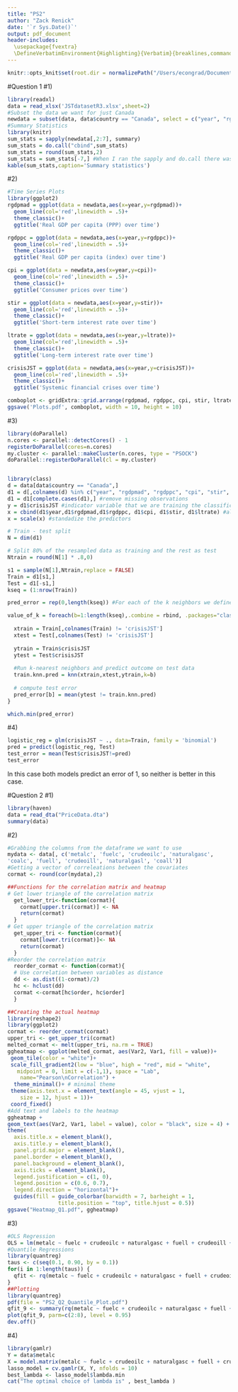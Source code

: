 ---
title: "PS2"
author: "Zack Renick"
date: '`r Sys.Date()`'
output: pdf_document
header-includes:
  \usepackage{fvextra}
  \DefineVerbatimEnvironment{Highlighting}{Verbatim}{breaklines,commandchars=\\\{\}}
---

```{r setup, include=FALSE}
knitr::opts_knit$set(root.dir = normalizePath("/Users/econgrad/Documents/Econ_294A/data"))
```

#Question 1
#1)
```{r}
library(readxl)
data = read_xlsx('JSTdatasetR3.xlsx',sheet=2)
#Subset the data we want for just Canada
newdata = subset(data, data$country == "Canada", select = c("year", "rgdpmad", "rgdppc", "cpi", "stir", "ltrate", "crisisJST"))
#Summary Statistics
library(knitr)
sum_stats = sapply(newdata[,2:7], summary)
sum_stats = do.call("cbind",sum_stats)
sum_stats = round(sum_stats,2)
sum_stats = sum_stats[-7,] #When I ran the sapply and do.call there was an extra row at the bottom so I just removed it. 
kable(sum_stats,caption='Summary statistics')
```
#2)
```{r}
#Time Series Plots
library(ggplot2)
rgdpmad = ggplot(data = newdata,aes(x=year,y=rgdpmad))+
  geom_line(col='red',linewidth = .5)+
  theme_classic()+
  ggtitle('Real GDP per capita (PPP) over time')

rgdppc = ggplot(data = newdata,aes(x=year,y=rgdppc))+
  geom_line(col='red',linewidth = .5)+
  theme_classic()+
  ggtitle('Real GDP per capita (index) over time')

cpi = ggplot(data = newdata,aes(x=year,y=cpi))+
  geom_line(col='red',linewidth = .5)+
  theme_classic()+
  ggtitle('Consumer prices over time')

stir = ggplot(data = newdata,aes(x=year,y=stir))+
  geom_line(col='red',linewidth = .5)+
  theme_classic()+
  ggtitle('Short-term interest rate over time')

ltrate = ggplot(data = newdata,aes(x=year,y=ltrate))+
  geom_line(col='red',linewidth = .5)+
  theme_classic()+
  ggtitle('Long-term interest rate over time')

crisisJST = ggplot(data = newdata,aes(x=year,y=crisisJST))+
  geom_line(col='red',linewidth = .5)+
  theme_classic()+
  ggtitle('Systemic financial crises over time')

comboplot <- gridExtra::grid.arrange(rgdpmad, rgdppc, cpi, stir, ltrate, crisisJST, ncol = 3)
ggsave('Plots.pdf', comboplot, width = 10, height = 10)
```

#3)
```{r}
library(doParallel)
n.cores <- parallel::detectCores() - 1
registerDoParallel(cores=n.cores)
my.cluster <- parallel::makeCluster(n.cores, type = "PSOCK")
doParallel::registerDoParallel(cl = my.cluster)


library(class)
d = data[data$country == "Canada",]
d1 = d[,colnames(d) %in% c("year", "rgdpmad", "rgdppc", "cpi", "stir", "ltrate", "crisisJST")] #creating the subset with the variables we want
d1 = d1[complete.cases(d1),] #remove missing observations
y = d1$crisisJST #indicator variable that we are training the classification for
x = cbind(d1$year,d1$rgdpmad,d1$rgdppc, d1$cpi, d1$stir, d1$ltrate) #all the diff indp var that we want to work on
x = scale(x) #standadize the predictors

# Train - test split
N = dim(d1)

# Split 80% of the resampled data as training and the rest as test
Ntrain = round(N[1] * .8,0)

s1 = sample(N[1],Ntrain,replace = FALSE)
Train = d1[s1,]
Test = d1[-s1,]
kseq = (1:nrow(Train))

pred_error = rep(0,length(kseq)) #For each of the k neighbors we define a prediction error

value_of_k = foreach(b=1:length(kseq),.combine = rbind, .packages="class") %dopar% {
  
  xtrain = Train[,colnames(Train) != 'crisisJST']
  xtest = Test[,colnames(Test) != 'crisisJST']
  
  ytrain = Train$crisisJST
  ytest = Test$crisisJST
  
  #Run k-nearest neighbors and predict outcome on test data
  train.knn.pred = knn(xtrain,xtest,ytrain,k=b)
  
  # compute test error
  pred_error[b] = mean(ytest != train.knn.pred)
}

which.min(pred_error)


```
#4)
```{r}
logistic_reg = glm(crisisJST ~ ., data=Train, family = 'binomial')
pred = predict(logistic_reg, Test)
test_error = mean(Test$crisisJST!=pred)
test_error
```
In this case both models predict an error of 1, so neither is better in this case. 

#Question 2
#1)
```{r}
library(haven)
data = read_dta("PriceData.dta")
summary(data)
```
#2)
```{r}
#Grabbing the columns from the dataframe we want to use
mydata <- data[, c('metalc', 'fuelc', 'crudeoilc', 'naturalgasc',
'coalc', 'fuell', 'crudeoill', 'naturalgasl', 'coall')]
#Getting a vector of correleations between the covariates 
cormat <- round(cor(mydata),2)

##Functions for the correlation matrix and heatmap
# Get lower triangle of the correlation matrix
  get_lower_tri<-function(cormat){
    cormat[upper.tri(cormat)] <- NA
    return(cormat)
  }
# Get upper triangle of the correlation matrix
  get_upper_tri <- function(cormat){
    cormat[lower.tri(cormat)]<- NA
    return(cormat)
  }
#Reorder the correlation matrix
  reorder_cormat <- function(cormat){
  # Use correlation between variables as distance
  dd <- as.dist((1-cormat)/2)
  hc <- hclust(dd)
  cormat <-cormat[hc$order, hc$order]
  }

##Creating the actual heatmap
library(reshape2)
library(ggplot2)
cormat <- reorder_cormat(cormat)
upper_tri <- get_upper_tri(cormat)
melted_cormat <- melt(upper_tri, na.rm = TRUE)
ggheatmap <- ggplot(melted_cormat, aes(Var2, Var1, fill = value))+
 geom_tile(color = "white")+
 scale_fill_gradient2(low = "blue", high = "red", mid = "white", 
   midpoint = 0, limit = c(-1,1), space = "Lab", 
    name="Pearson\nCorrelation") +
  theme_minimal()+ # minimal theme
 theme(axis.text.x = element_text(angle = 45, vjust = 1, 
    size = 12, hjust = 1))+
 coord_fixed()
#Add text and labels to the heatmap
ggheatmap + 
geom_text(aes(Var2, Var1, label = value), color = "black", size = 4) +
theme(
  axis.title.x = element_blank(),
  axis.title.y = element_blank(),
  panel.grid.major = element_blank(),
  panel.border = element_blank(),
  panel.background = element_blank(),
  axis.ticks = element_blank(),
  legend.justification = c(1, 0),
  legend.position = c(0.6, 0.7),
  legend.direction = "horizontal")+
  guides(fill = guide_colorbar(barwidth = 7, barheight = 1,
                title.position = "top", title.hjust = 0.5))
ggsave("Heatmap_Q1.pdf", ggheatmap)
```
#3)
```{r}
#OLS Regression
OLS = lm(metalc ~ fuelc + crudeoilc + naturalgasc + fuell + crudeoill + naturalgasl + coall, data = data)
#Quantile Regressions
library(quantreg)
taus <- c(seq(0.1, 0.90, by = 0.1))
for(i in 1:length(taus)) {
  qfit <- rq(metalc ~ fuelc + crudeoilc + naturalgasc + fuell + crudeoill + naturalgasl + coall, data = data, tau = taus[i])
}
##Plotting
library(quantreg)
pdf(file = "PS2_Q2_Quantile_Plot.pdf")
qfit_9 <- summary(rq(metalc ~ fuelc + crudeoilc + naturalgasc + fuell + crudeoill + naturalgasl + coall, data = data, tau = taus))
plot(qfit_9, parm=c(2:8), level = 0.95)
dev.off()


```
#4)
```{r}
library(gamlr)
Y = data$metalc
X = model.matrix(metalc ~ fuelc + crudeoilc + naturalgasc + fuell + crudeoill + naturalgasl + coall, data = data)[,-1]
lasso_model = cv.gamlr(X, Y, nfolds = 10)
best_lambda <- lasso_model$lambda.min
cat("The optimal choice of lambda is" , best_lambda )
```

